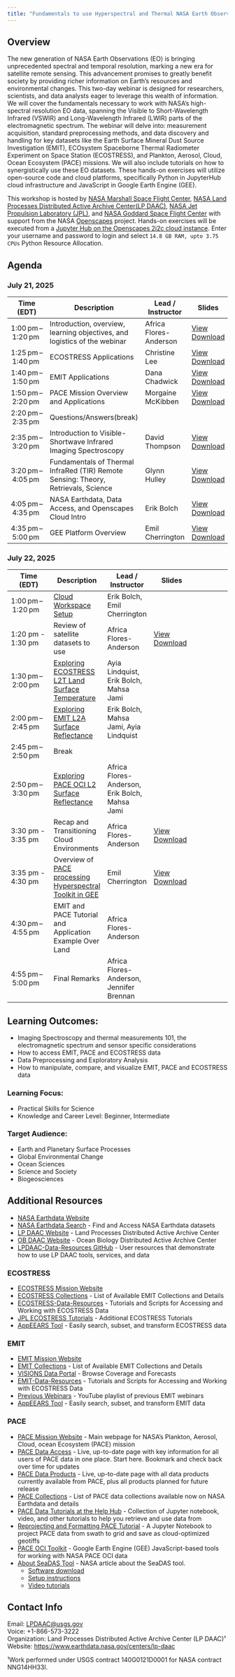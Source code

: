 ```yaml
---
title: "Fundamentals to use Hyperspectral and Thermal NASA Earth Observations"
---
```

## Overview

The new generation of NASA Earth Observations (EO) is bringing unprecedented spectral and temporal 
resolution, marking a new era for satellite remote sensing. This advancement promises to greatly benefit 
society by providing richer information on Earth's resources and environmental changes.
This two-day webinar is designed for researchers, scientists, and data analysts eager to leverage this 
wealth of information. We will cover the fundamentals necessary to work with NASA's high-spectral 
resolution EO data, spanning the Visible to Short-Wavelength Infrared (VSWIR) and Long-Wavelength 
Infrared (LWIR) parts of the electromagnetic spectrum. The webinar will delve into: measurement 
acquisition, standard preprocessing methods, and data discovery and handling for key datasets like the 
Earth Surface Mineral Dust Source Investigation (EMIT), ECOsystem Spaceborne Thermal Radiometer 
Experiment on Space Station (ECOSTRESS), and Plankton, Aerosol, Cloud, Ocean Ecosystem (PACE) 
missions. We will also include tutorials on how to synergistically use these EO datasets. These hands-on 
exercises will utilize open-source code and cloud platforms, specifically Python in JupyterHub cloud 
infrastructure and JavaScript in Google Earth Engine (GEE).

This workshop is hosted by [NASA Marshall Space Flight Center](https://www.nasa.gov/marshall/), [NASA Land Processes Distributed Active Archive Center(LP DAAC)](https://www.earthdata.nasa.gov/centers/lp-daac), [NASA Jet Propulsion Laboratory (JPL)](https://www.jpl.nasa.gov/), and [NASA Goddard Space Flight Center](https://www.nasa.gov/goddard/) with support from the NASA [Openscapes](https://nasa-openscapes.github.io/) project. 
Hands-on exercises will be executed from a [Jupyter Hub on the Openscapes 2i2c cloud instance](https://workshop.openscapes.2i2c.cloud/). Enter your username and password to login and select `14.8 GB RAM, upto 3.75 CPUs` Python Resource Allocation. 

## Agenda

### July 21, 2025

|Time (EDT)|Description|Lead / Instructor|Slides|
|---|---|---|---|---|
|1:00 pm – 1:20 pm|Introduction, overview, learning objectives, and logistics of the webinar|Africa Flores-Anderson|<a href="https://docs.google.com/presentation/d/1YIV2_sesUhjNnMudM54NDxah48ITgNds/embed?start=false&loop=false&delayms=3000" target="_blank" rel="noopener">View</a> [Download](https://drive.google.com/uc?export=download&id=1YIV2_sesUhjNnMudM54NDxah48ITgNds)|
|1:25 pm – 1:40 pm|ECOSTRESS Applications|Christine Lee|<a href="https://docs.google.com/presentation/d/1A-pUBOe2Ree_2q5tROrCIw4T4SNmbbFR/embed?start=false&loop=false&delayms=3000" target="_blank" rel="noopener">View</a> [Download](https://drive.google.com/uc?export=download&id=1A-pUBOe2Ree_2q5tROrCIw4T4SNmbbFR)|
|1:40 pm – 1:50 pm|EMIT Applications|Dana Chadwick|<a href="https://docs.google.com/presentation/d/1pp4D_i8jAJVHCxI1eX1QbK-NrDQDOXT4/embed?start=false&loop=false&delayms=3000" target="_blank" rel="noopener">View</a> [Download](https://drive.google.com/uc?export=download&id=1pp4D_i8jAJVHCxI1eX1QbK-NrDQDOXT4)|
|1:50 pm – 2:20 pm|PACE Mission Overview and Applications|Morgaine McKibben|<a href="https://drive.google.com/file/d/1Y9uYVO0jXve9b7SVHZqZRu-m_jgjFtBm/preview" target="_blank" rel="noopener"> View</a> [Download](https://drive.google.com/uc?export=download&id=1Y9uYVO0jXve9b7SVHZqZRu-m_jgjFtBm)|
|2:20 pm – 2:35 pm|Questions/Answers(break)|||
|2:35 pm – 3:20 pm|Introduction to Visible-Shortwave Infrared Imaging Spectroscopy|David Thompson|<a href="https://drive.google.com/file/d/103BXKkehGifL_ciK9iA8MzHm4LKI-rGt/preview" target="_blank" rel="noopener"> View</a> [Download](https://drive.google.com/uc?export=download&id=103BXKkehGifL_ciK9iA8MzHm4LKI-rGt)|
|3:20 pm – 4:05 pm|Fundamentals of Thermal InfraRed (TIR) Remote Sensing: Theory, Retrievals, Science|Glynn Hulley|<a href="https://docs.google.com/presentation/d/13BH7QG15JtTQYP3HGU7Q7vU6sT3c3Vbw/embed?start=false&loop=false&delayms=3000" target="_blank" rel="noopener">View</a> [Download](https://drive.google.com/uc?export=download&id=13BH7QG15JtTQYP3HGU7Q7vU6sT3c3Vbw)|
|4:05 pm – 4:35 pm|NASA Earthdata, Data Access, and Openscapes Cloud Intro|Erik Bolch|<a href="https://docs.google.com/presentation/d/1bZByu2xrtcu5dp10dMWtLaqN4M_mg6Dl/embed?start=false&loop=false&delayms=3000" target="_blank" rel="noopener">View</a> [Download](https://drive.google.com/uc?export=download&id=1bZByu2xrtcu5dp10dMWtLaqN4M_mg6Dl)|
|4:35 pm – 5:00 pm|GEE Platform Overview|Emil Cherrington|<a href="https://docs.google.com/presentation/d/17wsdAWQ0ukIcVt1iHXG7LFZcLtzk8YOH/embed?start=false&loop=false&delayms=3000" target="_blank" rel="noopener">View</a> [Download](https://drive.google.com/uc?export=download&id=17wsdAWQ0ukIcVt1iHXG7LFZcLtzk8YOH)|

### July 22, 2025

|Time (EDT)|Description|Lead / Instructor|Slides|
|---|---|---|---|---|
|1:00 pm – 1:20 pm|[Cloud Workspace Setup](setup/workshop_setup.html)|Erik Bolch, Emil Cherrington||
|1:20 pm - 1:30 pm|Review of satellite datasets to use|Africa Flores-Anderson|<a href="https://docs.google.com/presentation/d/1R1LWD4rG3uEOAZxZTXj-xcbFlXQP4_ax/embed?start=false&loop=false&delayms=3000" target="_blank" rel="noopener">View</a> [Download](https://drive.google.com/uc?export=download&id=1R1LWD4rG3uEOAZxZTXj-xcbFlXQP4_ax)|
|1:30 pm – 2:00 pm|[Exploring ECOSTRESS L2T Land Surface Temperature](python/Exploring_ECOSTRESS_L2T_LSTE.html)|Ayia Lindquist, Erik Bolch, Mahsa Jami||
|2:00 pm – 2:45 pm|[Exploring EMIT L2A Surface Reflectance](python/Exploring_EMIT_L2A_RFL.html)|Erik Bolch, Mahsa Jami, Ayia Lindquist||
|2:45 pm – 2:50 pm|Break|||
|2:50 pm – 3:30 pm|[Exploring PACE OCI L2 Surface Reflectance](python/Exploring_PACE_OCI_L2_SFRFL.html)|Africa Flores-Anderson, Erik Bolch, Mahsa Jami||
|3:30 pm - 3:35 pm|Recap and Transitioning Cloud Environments|Africa Flores-Anderson|<a href="https://docs.google.com/presentation/d/1R1LWD4rG3uEOAZxZTXj-xcbFlXQP4_ax/embed?start=false&loop=false&delayms=3000" target="_blank" rel="noopener">View</a> [Download](https://drive.google.com/uc?export=download&id=1R1LWD4rG3uEOAZxZTXj-xcbFlXQP4_ax)|
|3:35 pm - 4:30 pm|Overview of [PACE processing Hyperspectral Toolkit in GEE](https://bit.ly/gee_repo_pace_oci)|Emil Cherrington|<a href="https://docs.google.com/presentation/d/1Rjwo8o-2q0PNfIXEcJ8vbfkwb3ksGltO/embed?start=false&loop=false&delayms=3000" target="_blank" rel="noopener">View</a> [Download](https://drive.google.com/uc?export=download&id=1Rjwo8o-2q0PNfIXEcJ8vbfkwb3ksGltO)|
|4:30 pm – 4:55 pm|EMIT and PACE Tutorial and Application Example Over Land|Africa Flores-Anderson||
|4:55 pm – 5:00 pm|Final Remarks|Africa Flores-Anderson, Jennifer Brennan||

## Learning Outcomes:

- Imaging Spectroscopy and thermal measurements 101, the electromagnetic spectrum and sensor specific considerations
- How to access EMIT, PACE and ECOSTRESS data
- Data Preprocessing and Exploratory Analysis
- How to manipulate, compare, and visualize EMIT, PACE and ECOSTRESS data

### Learning Focus:

- Practical Skills for Science
- Knowledge and Career Level:
Beginner, Intermediate

### Target Audience:

- Earth and Planetary Surface Processes
- Global Environmental Change
- Ocean Sciences
- Science and Society
- Biogeosciences

## Additional Resources
- [NASA Earthdata Website](https://www.earthdata.nasa.gov/)
- [NASA Earthdata Search](https://search.earthdata.nasa.gov/search) - Find and Access NASA Earthdata datasets
- [LP DAAC Website](https://www.earthdata.nasa.gov/centers/lp-daac) - Land Processes Distributed Active Archive Center
- [OB DAAC Website](https://www.earthdata.nasa.gov/centers/ob-daac) - Ocean Biology Distributed Active Archive Center
- [LPDAAC-Data-Resources GitHub](https://github.com/nasa/LPDAAC-Data-Resources) - User resources that demonstrate how to use LP DAAC tools, services, and data

### ECOSTRESS
- [ECOSTRESS Mission Website](https://ecostress.jpl.nasa.gov/)
- [ECOSTRESS Collections](https://www.earthdata.nasa.gov/data/catalog?keyword=%22ECOSTRESS%22) - List of Available EMIT Collections and Details
- [ECOSTRESS-Data-Resources](https://github.com/nasa/ECOSTRESS-Data-Resources) - Tutorials and Scripts for Accessing and Working with ECOSTRESS Data
- [JPL ECOSTRESS Tutorials](https://ecostress.jpl.nasa.gov/tutorials) - Additional ECOSTRESS Tutorials
- [AppEEARS Tool](https://appeears.earthdatacloud.nasa.gov/) - Easily search, subset, and transform ECOSTRESS data


### EMIT
- [EMIT Mission Website](https://earth.jpl.nasa.gov/emit/)
- [EMIT Collections](https://www.earthdata.nasa.gov/data/catalog?keyword=%22EMIT%22) - List of Available EMIT Collections and Details
- [VISIONS Data Portal](https://earth.jpl.nasa.gov/emit/data/data-portal/coverage-and-forecasts/) - Browse Coverage and Forecasts
- [EMIT-Data-Resources](https://github.com/nasa/EMIT-Data-Resources) - Tutorials and Scripts for Accessing and Working with ECOSTRESS Data
- [Previous Webinars](https://www.youtube.com/playlist?list=PLO2yB4LGNlWrC5NdxeHMxyAxdwQhSypXe) - YouTube playlist of previous EMIT webinars
- [AppEEARS Tool](https://appeears.earthdatacloud.nasa.gov/) - Easily search, subset, and transform EMIT data

### PACE
- [PACE Mission Website](https://pace.oceansciences.org/) - Main webpage for NASA’s Plankton, Aerosol, Cloud, ocean Ecosystem (PACE) mission
- [PACE Data Access](https://pace.oceansciences.org/access_pace_data.htm) - Live, up-to-date page with key information for all users of PACE data in one place. Start here. Bookmark and check back over time for updates
- [PACE Data Products](https://pace.oceansciences.org/data_table.htm) - Live, up-to-date page with all data products currently available from PACE, plus all products planned for future release
- [PACE Collections](https://www.earthdata.nasa.gov/data/catalog?keyword=%22PACE%22) - List of PACE data collections available now on NASA Earthdata and details
- [PACE Data Tutorials at the Help Hub](https://www.earthdata.nasa.gov/news/new-pace-data-tutorials) - Collection of Jupyter notebook, video, and other tutorials to help you retrieve and use data from
- [Reprojecting and Formatting PACE Tutorial](https://github.com/skyecaplan/pace_tutorials/blob/main/oci_project_and_format.ipynb) - A Jupyter Notebook to project PACE data from swath to grid and save as cloud-optimized geotiffs
- [PACE OCI Toolkit](https://github.com/BzGEO/pace_oci_toolkit) - Google Earth Engine (GEE) JavaScript-based tools for working with NASA PACE OCI data
- [About SeaDAS Tool](https://www.earthdata.nasa.gov/news/feature-articles/data-tool-focus-seadas) - NASA article about the SeaDAS tool.
    - [Software download](https://seadas.gsfc.nasa.gov/downloads/)
    - [Setup instructions](https://github.com/seadas/seadas-toolbox/wiki/SeaDAS-8.x-Download,-Installation-and-Run-Instructions)
    - [Video tutorials](https://seadas.gsfc.nasa.gov/tutorials/video_tutorials/)

## Contact Info  

Email: <LPDAAC@usgs.gov>  
Voice: +1-866-573-3222  
Organization: Land Processes Distributed Active Archive Center (LP DAAC)¹  
Website: <https://www.earthdata.nasa.gov/centers/lp-daac>  

¹Work performed under USGS contract 140G0121D0001 for NASA contract NNG14HH33I.
